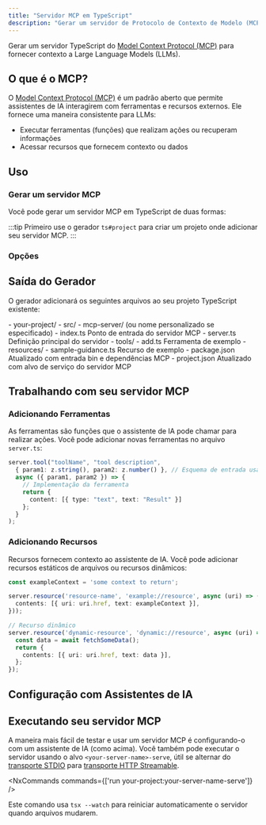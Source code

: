 ```yaml
---
title: "Servidor MCP em TypeScript"
description: "Gerar um servidor de Protocolo de Contexto de Modelo (MCP) em TypeScript para fornecer contexto a Modelos de Linguagem de Grande Escala"
---
```





Gerar um servidor TypeScript do [Model Context Protocol (MCP)](https://modelcontextprotocol.io/) para fornecer contexto a Large Language Models (LLMs).

## O que é o MCP?

O [Model Context Protocol (MCP)](https://modelcontextprotocol.io/) é um padrão aberto que permite assistentes de IA interagirem com ferramentas e recursos externos. Ele fornece uma maneira consistente para LLMs:

- Executar ferramentas (funções) que realizam ações ou recuperam informações
- Acessar recursos que fornecem contexto ou dados

## Uso

### Gerar um servidor MCP

Você pode gerar um servidor MCP em TypeScript de duas formas:

<RunGenerator generator="ts#mcp-server" />

:::tip
Primeiro use o gerador <Link path="/guides/typescript-project">`ts#project`</Link> para criar um projeto onde adicionar seu servidor MCP.
:::

### Opções

<GeneratorParameters generator="ts#mcp-server" />

## Saída do Gerador

O gerador adicionará os seguintes arquivos ao seu projeto TypeScript existente:

<FileTree>
  - your-project/
    - src/
      - mcp-server/ (ou nome personalizado se especificado)
        - index.ts Ponto de entrada do servidor MCP
        - server.ts Definição principal do servidor
        - tools/
          - add.ts Ferramenta de exemplo
        - resources/
          - sample-guidance.ts Recurso de exemplo
    - package.json Atualizado com entrada bin e dependências MCP
    - project.json Atualizado com alvo de serviço do servidor MCP
</FileTree>

## Trabalhando com seu servidor MCP

### Adicionando Ferramentas

As ferramentas são funções que o assistente de IA pode chamar para realizar ações. Você pode adicionar novas ferramentas no arquivo `server.ts`:

```typescript
server.tool("toolName", "tool description",
  { param1: z.string(), param2: z.number() }, // Esquema de entrada usando Zod
  async ({ param1, param2 }) => {
    // Implementação da ferramenta
    return {
      content: [{ type: "text", text: "Result" }]
    };
  }
);
```

### Adicionando Recursos

Recursos fornecem contexto ao assistente de IA. Você pode adicionar recursos estáticos de arquivos ou recursos dinâmicos:

```typescript
const exampleContext = 'some context to return';

server.resource('resource-name', 'example://resource', async (uri) => ({
  contents: [{ uri: uri.href, text: exampleContext }],
}));

// Recurso dinâmico
server.resource('dynamic-resource', 'dynamic://resource', async (uri) => {
  const data = await fetchSomeData();
  return {
    contents: [{ uri: uri.href, text: data }],
  };
});
```

## Configuração com Assistentes de IA

<Snippet name="mcp/configuration" parentHeading="Configuração com assistentes de IA" />

## Executando seu servidor MCP

A maneira mais fácil de testar e usar um servidor MCP é configurando-o com um assistente de IA (como acima). Você também pode executar o servidor usando o alvo `<your-server-name>-serve`, útil se alternar do [transporte STDIO](https://modelcontextprotocol.io/docs/concepts/transports#standard-input%2Foutput-stdio) para [transporte HTTP Streamable](https://modelcontextprotocol.io/docs/concepts/transports#streamable-http).

<NxCommands commands={['run your-project:your-server-name-serve']} />

Este comando usa `tsx --watch` para reiniciar automaticamente o servidor quando arquivos mudarem.